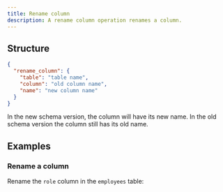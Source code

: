 ```yaml
---
title: Rename column
description: A rename column operation renames a column.
---
```


## Structure

```json
{
  "rename_column": {
    "table": "table name",
    "column": "old column name",
    "name": "new column name"
  }
}
```

In the new schema version, the column will have its new name. In the old schema version the column still has its old name.

## Examples

### Rename a column

Rename the `role` column in the `employees` table:

<ExampleSnippet example="13_rename_column.json" language="json" />
